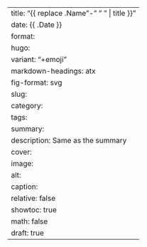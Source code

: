 ---
title: "{{ replace .Name "-" " " | title }}"
date: {{ .Date }}
format:
    hugo:
        variant: "+emoji"
        markdown-headings: atx
        fig-format: svg
slug:
category:
tags: 
summary:
description: Same as the summary
cover:
  image:
  alt:
  caption:
  relative: false
showtoc: true
math: false
draft: true
---